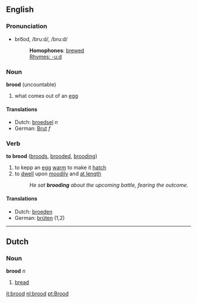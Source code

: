 ==English==
=== Pronunciation ===
*bro͞od, /bruːd/, /bru:d/
*:'''Homophones''': [[brewed]]
*:[[Rhymes:English:-uːd|Rhymes: -uːd]]

===Noun===
'''brood''' (uncountable)

# what comes out of an [[egg]]

====Translations====
*Dutch: [[broedsel]] ''n''
*German: [[Brut]] ''f''

===Verb===
'''to brood''' ([[broods]], [[brooded]], [[brooding]])

# to kepp an [[egg]] [[warm]] to make it [[hatch]]
# to [[dwell]] upon [[moodily]] and [[at length]]
#:''He sat '''brooding''' about the upcoming battle, fearing the outcome.''

====Translations====
*Dutch: [[broeden]]
*German: [[brüten]] (1,2)

----
==Dutch==
===Noun===
'''brood''' ''n''

# [[bread]]

[[it:brood]]
[[nl:brood]]
[[pt:Brood]]
